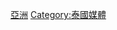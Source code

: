 {{Catnav|頁面分類|社会|文化|各國文化|各國電視}}
{{Catnav|頁面分類|休閒|娱乐|电视|各國電視}}

[[Category:各國電視|亞洲]]
[[Category:泰國媒體|Category:泰國媒體]]